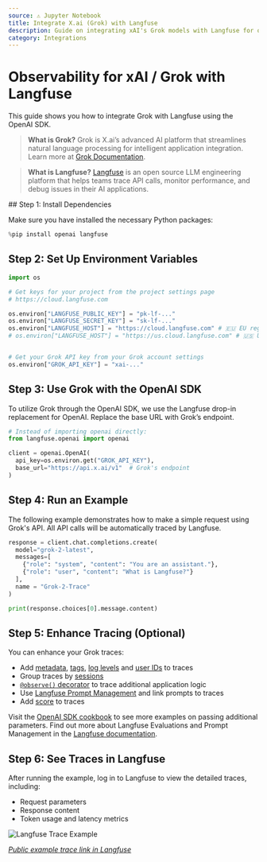 ```yaml
---
source: ⚠️ Jupyter Notebook
title: Integrate X.ai (Grok) with Langfuse
description: Guide on integrating xAI's Grok models with Langfuse for observability.
category: Integrations
---
```


# Observability for xAI / Grok with Langfuse

This guide shows you how to integrate Grok with Langfuse using the OpenAI SDK.

> **What is Grok?** Grok is X.ai’s advanced AI platform that streamlines natural language processing for intelligent application integration. Learn more at [Grok Documentation](https://docs.x.ai/docs).

> **What is Langfuse?** [Langfuse](https://langfuse.com) is an open source LLM engineering platform that helps teams trace API calls, monitor performance, and debug issues in their AI applications.

<Steps>
## Step 1: Install Dependencies

Make sure you have installed the necessary Python packages:

```python
%pip install openai langfuse
```

## Step 2: Set Up Environment Variables

```python
import os

# Get keys for your project from the project settings page
# https://cloud.langfuse.com

os.environ["LANGFUSE_PUBLIC_KEY"] = "pk-lf-..."
os.environ["LANGFUSE_SECRET_KEY"] = "sk-lf-..."
os.environ["LANGFUSE_HOST"] = "https://cloud.langfuse.com" # 🇪🇺 EU region
# os.environ["LANGFUSE_HOST"] = "https://us.cloud.langfuse.com" # 🇺🇸 US region


# Get your Grok API key from your Grok account settings
os.environ["GROK_API_KEY"] = "xai-..."
```

## Step 3: Use Grok with the OpenAI SDK

To utilize Grok through the OpenAI SDK, we use the Langfuse drop-in replacement for OpenAI. Replace the base URL with Grok’s endpoint.

```python
# Instead of importing openai directly:
from langfuse.openai import openai

client = openai.OpenAI(
  api_key=os.environ.get("GROK_API_KEY"),
  base_url="https://api.x.ai/v1"  # Grok's endpoint
)
```

## Step 4: Run an Example

The following example demonstrates how to make a simple request using Grok's API. All API calls will be automatically traced by Langfuse.

```python
response = client.chat.completions.create(
  model="grok-2-latest",
  messages=[
    {"role": "system", "content": "You are an assistant."},
    {"role": "user", "content": "What is Langfuse?"}
  ],
  name = "Grok-2-Trace"
)

print(response.choices[0].message.content)
```

## Step 5: Enhance Tracing (Optional)

You can enhance your Grok traces:

- Add [metadata](https://langfuse.com/docs/tracing-features/metadata), [tags](https://langfuse.com/docs/tracing-features/tags), [log levels](https://langfuse.com/docs/tracing-features/log-levels) and [user IDs](https://langfuse.com/docs/tracing-features/users) to traces
- Group traces by [sessions](https://langfuse.com/docs/tracing-features/sessions)
- [`@observe()` decorator](https://langfuse.com/docs/sdk/python/decorators) to trace additional application logic
- Use [Langfuse Prompt Management](https://langfuse.com/docs/prompts/get-started) and link prompts to traces
- Add [score](https://langfuse.com/docs/scores/custom) to traces

Visit the [OpenAI SDK cookbook](https://langfuse.com/docs/integrations/openai/python/examples) to see more examples on passing additional parameters.
Find out more about Langfuse Evaluations and Prompt Management in the [Langfuse documentation](https://langfuse.com/docs).

## Step 6: See Traces in Langfuse

After running the example, log in to Langfuse to view the detailed traces, including:

- Request parameters
- Response content
- Token usage and latency metrics

![Langfuse Trace Example](https://langfuse.com/images/cookbook/integration-grok/grok-example-trace.png)

_[Public example trace link in Langfuse](https://cloud.langfuse.com/project/cloramnkj0002jz088vzn1ja4/traces/9178205e-2cb4-4952-8ec0-5244a1105263?timestamp=2025-03-05T11%3A07%3A46.600Z)_

</Steps>


<LearnMore />
